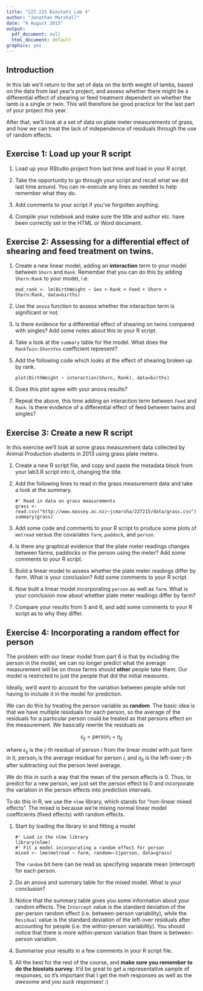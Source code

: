 ```yaml
---
title: "227.215 Biostats Lab 4"
author: "Jonathan Marshall"
date: "9 August 2015"
output:
  pdf_document: null
  html_document: default
graphics: yes
---
```


## Introduction ##

In this lab we'll return to the set of data on the birth weight of lambs, based on the data from last year's project, and assess whether there might be a differential effect of shearing or feed treatment dependent on whether the lamb is a single or twin. This will therefore be good practice for the last part of your project this year.

After that, we'll look at a set of data on plate meter measurements of grass, and how we can treat the lack of independence of residuals through the use of random effects.

## Exercise 1: Load up your R script 

1. Load up your RStudio project from last time and load in your R script.

2. Take the opportunity to go through your script and recall what we did last time around. You can re-execute any lines as needed to help remember what they do.

3. Add comments to your script if you've forgotten anything.

4. Compile your notebook and make sure the title and author etc. have been correctly set in the HTML or Word document.

## Exercise 2: Assessing for a differential effect of shearing and feed treatment on twins.

1. Create a new linear model, adding an **interaction** term to your model between `Shorn` and `Rank`. Remember that you can do this by adding `Shorn:Rank` to your model, i.e.

    ```
    mod_rank <- lm(BirthWeight ~ Sex + Rank + Feed + Shorn + Shorn:Rank, data=births)
    ```

2. Use the `anova` function to assess whether the interaction term is significant or not.

3. Is there evidence for a differential effect of shearing on twins compared with singles? Add some notes about this to your R script.

4. Take a look at the `summary` table for the model. What does the `RankTwin:ShornYes` coefficient represent?

5. Add the following code which looks at the effect of shearing broken up by rank.

    ```
    plot(BirthWeight ~ interaction(Shorn, Rank), data=births)
    ```

6. Does this plot agree with your anova results?

7. Repeat the above, this time adding an interaction term between `Feed` and `Rank`. Is there evidence of a differential effect of feed between twins and singles?

## Exercise 3: Create a new R script

In this exercise we'll look at some grass measurement data collected by Animal Production students in 2013 using grass plate meters.

1. Create a new R script file, and copy and paste the metadata block from your lab3.R script into it, changing the title.

2. Add the following lines to read in the grass measurement data and take a look at the summary.

    ```
    #' Read in data on grass measurements
    grass <- read.csv("http://www.massey.ac.nz/~jcmarsha/227215/data/grass.csv")
    summary(grass)
    ```

3. Add some code and comments to your R script to produce some plots of `metread` versus the covariates `farm`, `paddock`, and `person`.

4. Is there any graphical evidence that the plate meter readings changes between farms, paddocks or the person using the meter? Add some comments to your R script.

5. Build a linear model to assess whether the plate meter readings differ by farm. What is your conclusion? Add some comments to your R script.

6. Now built a linear model incorporating `person` as well as `farm`. What is your conclusion now about whether plate meter readings differ by farm?

7. Compare your results from 5 and 6, and add some comments to your R script as to why they differ.

## Exercise 4: Incorporating a random effect for person

The problem with our linear model from part 6 is that by including the person in the model, we can no longer predict what the average measurement will be on those farms should **other** people take them. Our model is restricted to just the people that did the initial measures.

Ideally, we'd want to account for the variation between people while not having to include it in the model for prediction.

We can do this by treating the person variable as **random**. The basic idea is that we have multiple residuals for each person, so the average of the residuals for a particular person could be treated as that persons effect on the measurement.  We basically rewrite the residuals as

$$
\epsilon_{ij} = \mathsf{person}_i + \eta_{ij}
$$

where $\epsilon_{ij}$ is the $j$-th residual of person $i$ from the linear model with just farm in it, $\mathsf{person}_i$ is the average residual for person $i$, and $\eta_{ij}$ is the left-over $j$-th after subtracting out the person level average.

We do this in such a way that the mean of the person effects is 0. Thus, to predict for a new person, we just set the person effect to 0 and incorporate the variation in the person effects into prediction intervals.

To do this in R, we use the `nlme` library, which stands for "non-linear mixed effects". The mixed is because we're mixing normal linear model coefficients (fixed effects) with random effects.

1. Start by loading the library in and fitting a model

    ```
    #' Load in the nlme library
    library(nlme)
    #' Fit a model incorporating a random effect for person
    mixed <- lme(metread ~ farm, random=~1|person, data=grass)
    ```

    The `random` bit here can be read as specifying separate mean (intercept) for each person.

2. Do an anova and summary table for the mixed model. What is your conclusion?

3. Notice that the summary table gives you some information about your random effects. The `Intercept` value is the standard deviation of the per-person random effect (i.e. between-person variability), while the `Residual` value is the standard deviation of the left-over residuals after accounting for people (i.e. the within-person variability). You should notice that there is more within-person variation than there is between-person variation.

4. Summarise your results in a few comments in your R script file.

5. All the best for the rest of the course, and **make sure you remember to do the biostats survey**. It'd be great to get a representative sample of responses, so it's important that I get the *meh* responses as well as the *awesome* and *you suck* responses! :)